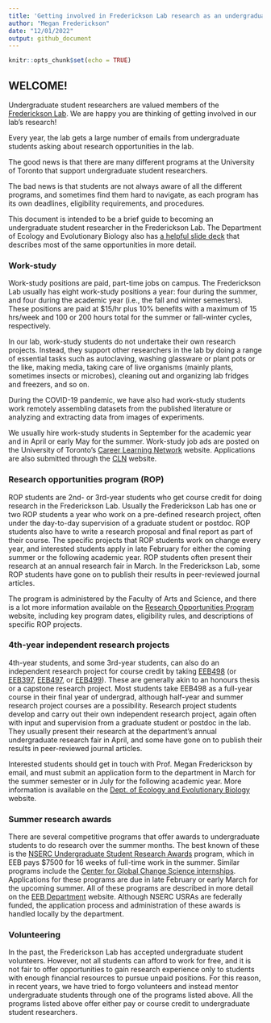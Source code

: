 ```yaml
---
title: 'Getting involved in Frederickson Lab research as an undergraduate student'
author: "Megan Frederickson"
date: "12/01/2022"
output: github_document
---
```


```r
knitr::opts_chunk$set(echo = TRUE)
```

## WELCOME!

Undergraduate student researchers are valued members of the [Frederickson Lab](http://mutualism.ca). We are happy you are thinking of getting involved in our lab's research!

Every year, the lab gets a large number of emails from undergraduate students asking about research opportunities in the lab. 

The good news is that there are many different programs at the University of Toronto that support undergraduate student researchers. 

The bad news is that students are not always aware of all the different programs, and sometimes find them hard to navigate, as each program has its own deadlines, eligibility requirements, and procedures. 

This document is intended to be a brief guide to becoming an undergraduate student researcher in the Frederickson Lab. The Department of Ecology and Evolutionary Biology also has [a helpful slide deck](https://docs.google.com/presentation/d/1dT8qmbnDMnP6IeaRHRbfRPwzXYWYPmxDo1n27dWhwjY/edit#slide=id.gc55ddffe75_0_1483) that describes most of the same opportunities in more detail. 

### Work-study 

Work-study positions are paid, part-time jobs on campus. The Frederickson Lab usually has eight work-study positions a year: four during the summer, and four during the academic year (i.e., the fall and winter semesters). These positions are paid at $15/hr plus 10% benefits with a maximum of 15 hrs/week and 100 or 200 hours total for the summer or fall-winter cycles, respectively. 

In our lab, work-study students do not undertake their own research projects. Instead, they support other researchers in the lab by doing a range of essential tasks such as autoclaving, washing glassware or plant pots or the like, making media, taking care of live organisms (mainly plants, sometimes insects or microbes), cleaning out and organizing lab fridges and freezers, and so on. 

During the COVID-19 pandemic, we have also had work-study students work remotely assembling datasets from the published literature or analyzing and extracting data from images of experiments. 

We usually hire work-study students in September for the academic year and in April or early May for the summer. Work-study job ads are posted on the University of Toronto's [Career Learning Network](https://clnx.utoronto.ca/students/wspublicstudents.htm) website. Applications are also submitted through the [CLN](https://clnx.utoronto.ca) website. 

### Research opportunities program (ROP)

ROP students are 2nd- or 3rd-year students who get course credit for doing research in the Frederickson Lab. Usually the Frederickson Lab has one or two ROP students a year who work on a pre-defined research project, often under the day-to-day supervision of a graduate student or postdoc. ROP students also have to write a research proposal and final report as part of their course. The specific projects that ROP students work on change every year, and interested students apply in late February for either the coming summer or the following academic year. ROP students often present their research at an annual research fair in March. In the Frederickson Lab, some ROP students have gone on to publish their results in peer-reviewed journal articles.

The program is administered by the Faculty of Arts and Science, and there is a lot more information available on the [Research Opportunities Program](https://www.artsci.utoronto.ca/current/academics/research-opportunities/research-opportunities-program) website, including key program dates, eligibility rules, and descriptions of specific ROP projects. 

### 4th-year independent research projects

4th-year students, and some 3rd-year students, can also do an independent research project for course credit by taking [EEB498](https://artsci.calendar.utoronto.ca/course/eeb498y1) (or [EEB397](https://artsci.calendar.utoronto.ca/course/eeb397y1), [EEB497](https://artsci.calendar.utoronto.ca/course/eeb497h1), or [EEB499](https://artsci.calendar.utoronto.ca/course/eeb499y1)). These are generally akin to an honours thesis or a capstone research project. Most students take EEB498 as a full-year course in their final year of undergrad, although half-year and summer research project courses are a possibility. Research project students develop and carry out their own independent research project, again often with input and supervision from a graduate student or postdoc in the lab. They usually present their research at the department's annual undergraduate research fair in April, and some have gone on to publish their results in peer-reviewed journal articles.

Interested students should get in touch with Prof. Megan Frederickson by email, and must submit an application form to the department in March for the summer semester or in July for the following academic year. More information is available on the [Dept. of Ecology and Evolutionary Biology](https://eeb.utoronto.ca/education/undergraduate/research-courses-2/) website.

### Summer research awards

There are several competitive programs that offer awards to undergraduate students to do research over the summer months. The best known of these is the [NSERC Undergraduate Student Research Awards](https://www.nserc-crsng.gc.ca/students-etudiants/ug-pc/usra-brpc_eng.asp) program, which in EEB pays $7500 for 16 weeks of full-time work in the summer. Similar programs include the [Center for Global Change Science internships](https://cgcs.physics.utoronto.ca/internships/). Applications for these programs are due in late February or early March for the upcoming summer. All of these programs are described in more detail on the [EEB Department](https://eeb.utoronto.ca/education/undergraduate/scholarships-and-awards/) website. Although NSERC USRAs are federally funded, the application process and administration of these awards is handled locally by the department. 

### Volunteering

In the past, the Frederickson Lab has accepted undergraduate student volunteers. However, not all students can afford to work for free, and it is not fair to offer opportunities to gain research experience only to students with enough financial resources to pursue unpaid positions. For this reason, in recent years, we have tried to forgo volunteers and instead mentor undergraduate students through one of the programs listed above. All the programs listed above offer either pay or course credit to undergraduate student researchers. 
